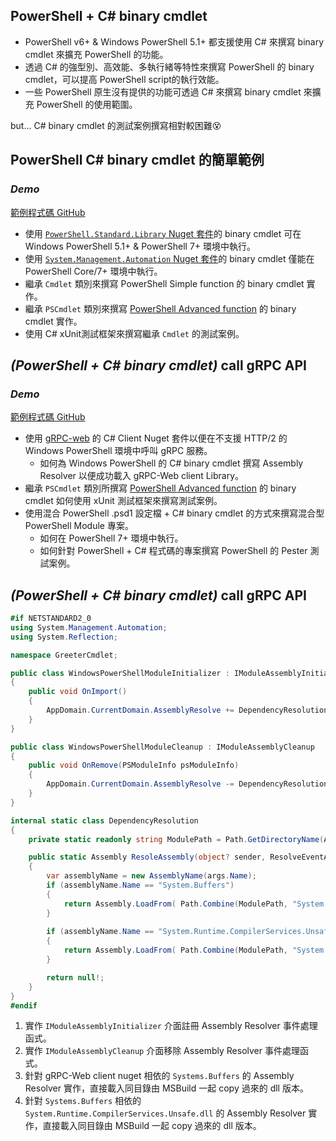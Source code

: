 ## PowerShell + C# binary cmdlet

* PowerShell v6+ & Windows PowerShell 5.1+ 都支援使用 C# 來撰寫 binary cmdlet 來擴充 PowerShell 的功能。
* 透過 C# 的強型別、高效能、多執行緒等特性來撰寫 PowerShell 的 binary cmdlet，可以提高 PowerShell script的執行效能。
* 一些 PowerShell 原生沒有提供的功能可透過 C# 來撰寫 binary cmdlet 來擴充 PowerShell 的使用範圍。

but... C# binary cmdlet 的測試案例撰寫相對較困難😵

## PowerShell C# binary cmdlet 的簡單範例

### ***Demo***

[範例程式碼 GitHub](http://github.com/windperson/BinaryPwshModuleDemo)

* 使用 [`PowerShell.Standard.Library` Nuget 套件](http://www.nuget.org/packages/PowerShellStandard.Library/)的 binary cmdlet 可在 Windows PowerShell 5.1+ & PowerShell 7+ 環境中執行。
* 使用 [`System.Management.Automation` Nuget 套件](http://www.nuget.org/packages/System.Management.Automation/)的 binary cmdlet 僅能在 PowerShell Core/7+ 環境中執行。
* 繼承 `Cmdlet` 類別來撰寫 PowerShell Simple function 的 binary cmdlet 實作。
* 繼承 `PSCmdlet` 類別來撰寫 [PowerShell Advanced function](http://learn.microsoft.com/powershell/module/microsoft.powershell.core/about/about_functions_advanced) 的 binary cmdlet 實作。
* 使用 C# xUnit測試框架來撰寫繼承 `Cmdlet` 的測試案例。

## ***(PowerShell + C# binary cmdlet)*** call gRPC API

### ***Demo***

[範例程式碼 GitHub](http://github.com/windperson/BinaryPwshModuleDemo)

* 使用 [gRPC-web](https://devblogs.microsoft.com/dotnet/grpc-web-experiment/) 的 C# Client Nuget 套件以便在不支援 HTTP/2 的 Windows PowerShell 環境中呼叫 gRPC 服務。
   * 如何為 Windows PowerShell 的 C# binary cmdlet 撰寫 Assembly Resolver 以便成功載入 gRPC-Web client Library。
* 繼承 `PSCmdlet` 類別所撰寫 [PowerShell Advanced function](http://learn.microsoft.com/powershell/module/microsoft.powershell.core/about/about_functions_advanced) 的 binary cmdlet 如何使用 xUnit 測試框架來撰寫測試案例。
* 使用混合 PowerShell .psd1 設定檔 + C# binary cmdlet 的方式來撰寫混合型 PowerShell Module 專案。
    * 如何在 PowerShell 7+ 環境中執行。
    * 如何針對 PowerShell + C# 程式碼的專案撰寫 PowerShell 的 Pester 測試案例。

## ***(PowerShell + C# binary cmdlet)*** call gRPC API {.scrollable}

```csharp
#if NETSTANDARD2_0
using System.Management.Automation;
using System.Reflection;

namespace GreeterCmdlet;

public class WindowsPowerShellModuleInitializer : IModuleAssemblyInitializer                                       // <1>
{                                                                                                                  // <1>
    public void OnImport()                                                                                         // <1>
    {                                                                                                              // <1>
        AppDomain.CurrentDomain.AssemblyResolve += DependencyResolution.ResoleAssembly;                            // <1>
    }                                                                                                              // <1>
}                                                                                                                  // <1>

public class WindowsPowerShellModuleCleanup : IModuleAssemblyCleanup                                               // <2>
{                                                                                                                  // <2>
    public void OnRemove(PSModuleInfo psModuleInfo)                                                                // <2>
    {                                                                                                              // <2>
        AppDomain.CurrentDomain.AssemblyResolve -= DependencyResolution.ResoleAssembly;                            // <2>
    }                                                                                                              // <2>
}                                                                                                                  // <2>

internal static class DependencyResolution
{
    private static readonly string ModulePath = Path.GetDirectoryName(Assembly.GetExecutingAssembly().Location)!;

    public static Assembly ResoleAssembly(object? sender, ResolveEventArgs args)
    {
        var assemblyName = new AssemblyName(args.Name);
        if (assemblyName.Name == "System.Buffers")                                                                  // <3>
        {                                                                                                           // <3>
            return Assembly.LoadFrom( Path.Combine(ModulePath, "System.Buffers.dll"));                              // <3>
        }                                                                                                           // <3>
        
        if (assemblyName.Name == "System.Runtime.CompilerServices.Unsafe")                                          // <4>
        {                                                                                                           // <4>
            return Assembly.LoadFrom( Path.Combine(ModulePath, "System.Runtime.CompilerServices.Unsafe.dll"));      // <4>
        }                                                                                                           // <4>

        return null!;
    }
}
#endif
```
1. 實作 `IModuleAssemblyInitializer` 介面註冊 Assembly Resolver 事件處理函式。
2. 實作 `IModuleAssemblyCleanup` 介面移除 Assembly Resolver 事件處理函式。
3. 針對 gRPC-Web client nuget 相依的 `Systems.Buffers` 的 Assembly Resolver 實作，直接載入同目錄由 MSBuild 一起 copy 過來的 dll 版本。
4. 針對 `Systems.Buffers` 相依的 `System.Runtime.CompilerServices.Unsafe.dll` 的 Assembly Resolver 實作，直接載入同目錄由 MSBuild 一起 copy 過來的 dll 版本。
